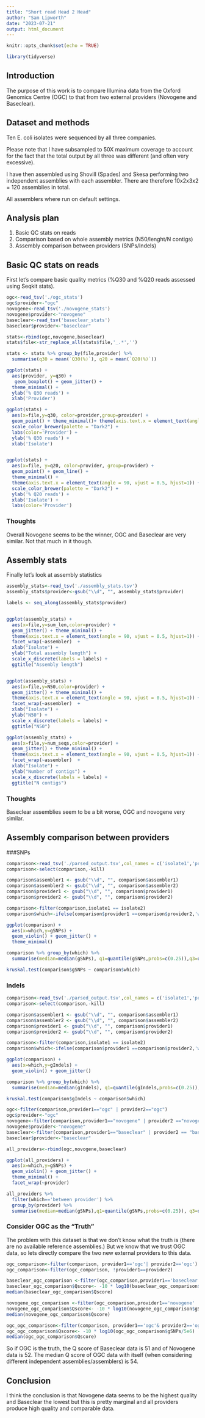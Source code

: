 ```yaml
---
title: "Short read Head 2 Head"
author: "Sam Lipworth"
date: "2023-07-21"
output: html_document
---
```


```r
knitr::opts_chunk$set(echo = TRUE)
```

```r
library(tidyverse)
```


## Introduction

The purpose of this work is to compare Illumina data from the Oxford Genomics Centre (OGC) to that from two external providers (Novogene and Baseclear).

## Dataset and methods

Ten E. coli isolates were sequenced by all three companies.

Please note that I have subsampled to 50X maximum coverage to account for the fact that the total output by all three was different (and often very excessive).

I have then assembled using Shovill (Spades) and Skesa performing two independent assemblies with each assembler. There are therefore 10x2x3x2 = 120 assemblies in total.

All assemblers where run on default settings.

## Analysis plan

1. Basic QC stats on reads
2. Comparison based on whole assembly metrics (N50/lenght/N contigs)
3. Assembly comparison between providers (SNPs/Indels)


## Basic QC stats on reads

First let's compare basic quality metrics (%Q30 and %Q20 reads assessed using Seqkit stats). 


```r
ogc<-read_tsv('./ogc_stats')
ogc$provider<-"ogc"
novogene<-read_tsv('./novogene_stats')
novogene$provider<-"novogene"
baseclear<-read_tsv('baseclear_stats')
baseclear$provider<-"baseclear"

stats<-rbind(ogc,novogene,baseclear)
stats$file<-str_replace_all(stats$file,'_.*','')

stats <- stats %>% group_by(file,provider) %>% 
  summarise(q30 = mean(`Q30(%)`), q20 = mean(`Q20(%)`))

ggplot(stats) +
  aes(provider, y=q30) +
   geom_boxplot() + geom_jitter() +
  theme_minimal() + 
  ylab('% Q30 reads') +
  xlab('Provider')

ggplot(stats) +
  aes(x=file,y=q30, color=provider,group=provider) +
  geom_point() + theme_minimal()+ theme(axis.text.x = element_text(angle = 90, vjust = 0.5, hjust=1)) + geom_line() +
  scale_color_brewer(palette = "Dark2") +
  labs(color='Provider') +
  ylab('% Q30 reads') +
  xlab('Isolate')


ggplot(stats) +
  aes(x=file, y=q20, color=provider, group=provider) +
  geom_point() + geom_line() +
  theme_minimal() +
  theme(axis.text.x = element_text(angle = 90, vjust = 0.5, hjust=1)) +
  scale_color_brewer(palette = "Dark2") +
  ylab('% Q20 reads') +
  xlab('Isolate') +
  labs(color='Provider')
```

### Thoughts
Overall Novogene seems to be the winner, OGC and Baseclear are very similar. Not that much in it though.

## Assembly stats

Finally let's look at assembly statistics

```r

assembly_stats<-read_tsv('./assembly_stats.tsv')
assembly_stats$provider<-gsub("\\d", "", assembly_stats$provider)

labels <- seq_along(assembly_stats$provider)


ggplot(assembly_stats) +
  aes(x=file,y=sum_len,color=provider) +
  geom_jitter() + theme_minimal() +
  theme(axis.text.x = element_text(angle = 90, vjust = 0.5, hjust=1)) +
  facet_wrap(~assembler)  +
  xlab("Isolate") +
  ylab("Total assembly length") +
  scale_x_discrete(labels = labels) +
  ggtitle("Assembly length")


ggplot(assembly_stats) +
  aes(x=file,y=N50,color=provider) +
  geom_jitter() + theme_minimal() +
  theme(axis.text.x = element_text(angle = 90, vjust = 0.5, hjust=1)) +
  facet_wrap(~assembler)  +
  xlab("Isolate") +
  ylab("N50") +
  scale_x_discrete(labels = labels) +
  ggtitle("N50")

ggplot(assembly_stats) +
  aes(x=file,y=num_seqs,color=provider) +
  geom_jitter() + theme_minimal() +
  theme(axis.text.x = element_text(angle = 90, vjust = 0.5, hjust=1)) +
  facet_wrap(~assembler)  +
  xlab("Isolate") +
  ylab("Number of contigs") +
  scale_x_discrete(labels = labels) +
  ggtitle("N contigs")


```

### Thoughts

Baseclear assemblies seem to be a bit worse, OGC and novogene very similar.


## Assembly comparison between providers

###SNPs

```r

comparison<-read_tsv('./parsed_output.tsv',col_names = c('isolate1','provider1','assembler1','isolate2','provider2','assembler2','kill','gIndels','gSNPs'))
comparison<-select(comparison,-kill)

comparison$assembler1 <- gsub("\\d", "", comparison$assembler1)
comparison$assembler2 <- gsub("\\d", "", comparison$assembler2)
comparison$provider1 <- gsub("\\d", "", comparison$provider1)
comparison$provider2 <- gsub("\\d", "", comparison$provider2)

comparison<-filter(comparison,isolate1 == isolate2)
comparison$which<-ifelse(comparison$provider1 ==comparison$provider2,'within provider','between provider')

ggplot(comparison) +
  aes(x=which,y=gSNPs) +
  geom_violin() + geom_jitter() +
  theme_minimal()

comparison %>% group_by(which) %>% 
  summarise(median=median(gSNPs), q1=quantile(gSNPs,probs=c(0.25)),q3=quantile(gSNPs,probs=c(0.75)))

kruskal.test(comparison$gSNPs ~ comparison$which)
```


### Indels

```r

comparison<-read_tsv('./parsed_output.tsv',col_names = c('isolate1','provider1','assembler1','isolate2','provider2','assembler2','kill','gIndels','gSNPs'))
comparison<-select(comparison,-kill)

comparison$assembler1 <- gsub("\\d", "", comparison$assembler1)
comparison$assembler2 <- gsub("\\d", "", comparison$assembler2)
comparison$provider1 <- gsub("\\d", "", comparison$provider1)
comparison$provider2 <- gsub("\\d", "", comparison$provider2)

comparison<-filter(comparison,isolate1 == isolate2)
comparison$which<-ifelse(comparison$provider1 ==comparison$provider2,'within provider','between provider')

ggplot(comparison) +
  aes(x=which,y=gIndels) +
  geom_violin() + geom_jitter()

comparison %>% group_by(which) %>% 
  summarise(median=median(gIndels), q1=quantile(gIndels,probs=c(0.25)),q3=quantile(gIndels,probs=c(0.75)))

kruskal.test(comparison$gIndels ~ comparison$which)
```


```r

ogc<-filter(comparison,provider1=="ogc" | provider2=="ogc")
ogc$provider<-"ogc"
novogene<-filter(comparison,provider1=="novogene" | provider2 =="novogene")
novogene$provider<-"novogene"
baseclear<-filter(comparison,provider1=="baseclear" | provider2 == "baseclear")
baseclear$provider<-"baseclear"

all_providers<-rbind(ogc,novogene,baseclear)

ggplot(all_providers) +
  aes(x=which,y=gSNPs) +
  geom_violin() + geom_jitter() +
  theme_minimal() +
  facet_wrap(~provider)

all_providers %>% 
  filter(which=='between provider') %>% 
  group_by(provider) %>% 
  summarise(median=median(gSNPs),q1=quantile(gSNPs,probs=c(0.25)), q3=quantile(gSNPs,probs=c(0.75)))
```


### Consider OGC as the "Truth"

The problem with this dataset is that we don't know what the truth is (there are no available reference assemblies.) But we know that we trust OGC data, so lets directly compare the two new external providers to this data.

```r

ogc_comparison<-filter(comparison, provider1=='ogc'| provider2=='ogc')
ogc_comparison<-filter(ogc_comparison, !provider1==provider2)

baseclear_ogc_comparison <-filter(ogc_comparison,provider1=='baseclear' | provider2=='baseclear')
baseclear_ogc_comparison$Qscore<- -10 * log10(baseclear_ogc_comparison$gSNPs/5e6)
median(baseclear_ogc_comparison$Qscore)

novogene_ogc_comparison <-filter(ogc_comparison,provider1=='novogene' | provider2=='novogene')
novogene_ogc_comparison$Qscore<- -10 * log10(novogene_ogc_comparison$gSNPs/5e6)
median(novogene_ogc_comparison$Qscore)

ogc_ogc_comparison<-filter(comparison, provider1=='ogc'& provider2=='ogc')
ogc_ogc_comparison$Qscore<- -10 * log10(ogc_ogc_comparison$gSNPs/5e6)
median(ogc_ogc_comparison$Qscore)
```

So if OGC is the truth, the Q score of Baseclear data is 51 and of Novogene data is 52. The median Q score of OGC data with itself (when considering different independent assemblies/assemblers) is 54.


## Conclusion

I think the conclusion is that Novogene data seems to be the highest quality and Baseclear the lowest but this is pretty marginal and all providers produce high quality and comparable data.
